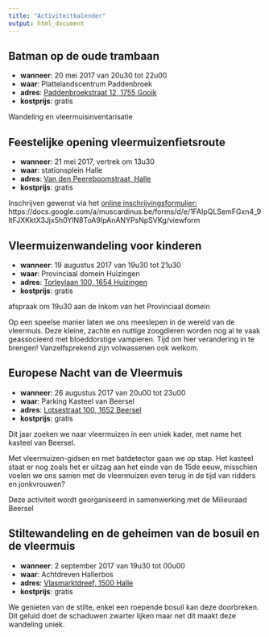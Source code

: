 ```yaml
---
title: "Activiteitkalender"
output: html_document
---
```


## Batman op de oude trambaan

- **wanneer**: 20 mei 2017 van 20u30 tot 22u00
- **waar**: Plattelandscentrum Paddenbroek 
- **adres**: [Paddenbroekstraat 12, 1755 Gooik](https://www.openstreetmap.org/directions?route=%3B50.78598%2C4.10911#map=16/50.78598/4.10911)
- **kostprijs**: gratis

Wandeling en vleermuisinventarisatie

## Feestelijke opening vleermuizenfietsroute

- **wanneer**: 21 mei 2017, vertrek om 13u30
- **waar**: stationsplein Halle
- **adres**: [Van den Peereboomstraat, Halle](https://www.openstreetmap.org/directions?route=%3B50.73372%2C4.24036#map=16/50.73372/4.24036)
- **kostprijs**: gratis

Inschrijven gewenst via het [online inschrijvingsformulier:](https://docs.google.com/a/muscardinus.be/forms/d/e/1FAIpQLSemFGxn4_9ltFJXKktX3Jjx5h0YlN8ToA9IpAnANYPsNpSVKg/viewform) https://docs.google.com/a/muscardinus.be/forms/d/e/1FAIpQLSemFGxn4_9ltFJXKktX3Jjx5h0YlN8ToA9IpAnANYPsNpSVKg/viewform

## Vleermuizenwandeling voor kinderen

- **wanneer**: 19 augustus 2017 van 19u30 tot 21u30
- **waar**: Provinciaal domein Huizingen
- **adres**: [Torleylaan 100, 1654 Huizingen](https://www.openstreetmap.org/directions?route=%3B50.74344%2C4.27967#map=16/50.74344/4.27967)
- **kostprijs**: gratis

afspraak om 19u30 aan de inkom van het Provinciaal domein

Op een speelse manier laten we ons meeslepen in de wereld van de vleermuis. Deze kleine, zachte en nuttige zoogdieren worden nog al te vaak geassocieerd met bloeddorstige vampieren. Tijd om hier verandering in te brengen!  Vanzelfsprekend zijn volwassenen ook welkom.

## Europese Nacht van de Vleermuis

- **wanneer**: 26 augustus 2017 van 20u00 tot 23u00
- **waar**: Parking Kasteel van Beersel
- **adres**: [Lotsestraat 100, 1652 Beersel](https://www.openstreetmap.org/directions?route=%3B50.76620%2C4.30059#map=16/50.76620/4.30059)
- **kostprijs**: gratis

Dit jaar zoeken we naar vleermuizen in een uniek kader, met name het kasteel van Beersel.

Met vleermuizen-gidsen en met batdetector gaan we op stap. Het kasteel staat er nog zoals het er uitzag aan het einde van de 15de eeuw, misschien voelen we ons samen met de vleermuizen even terug in de tijd van ridders en jonkvrouwen?

Deze activiteit wordt georganiseerd in samenwerking met de Milieuraad Beersel

## Stiltewandeling en de geheimen van de bosuil en de vleermuis

- **wanneer**: 2 september 2017 van 19u30 tot 00u00
- **waar**: Achtdreven Hallerbos
- **adres**: [Vlasmarktdreef, 1500 Halle](https://www.openstreetmap.org/directions?route=%3B50.70215%2C4.28317#map=16/50.70215/4.28317)
- **kostprijs**: gratis

We genieten van de stilte, enkel een roepende bosuil kan deze doorbreken. Dit geluid doet de schaduwen zwarter lijken maar net dit maakt deze wandeling uniek.
